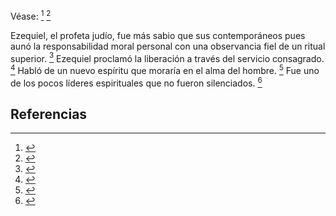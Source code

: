Véase: <ref name="n0">{{lib|LU|145|2|7}}</ref> <ref name="n1">{{lib|LU|165|4|8}}</ref> 

Ezequiel, el profeta judío, fue más sabio que sus contemporáneos pues aunó la responsabilidad moral personal con una observancia fiel de un ritual superior. <ref name="n2">{{lib|LU|97|10|7}}</ref> Ezequiel proclamó la liberación a través del servicio consagrado. <ref name="n3">{{lib|LU|97|8|3}}</ref> Habló de un nuevo espíritu que moraría en el alma del hombre. <ref name="n4">{{lib|LU|121|7|5}}</ref> Fue uno de los pocos líderes espirituales que no fueron silenciados. <ref name="n5">{{lib|LU|97|10|3}}</ref> 

== Referencias ==

<references/>
